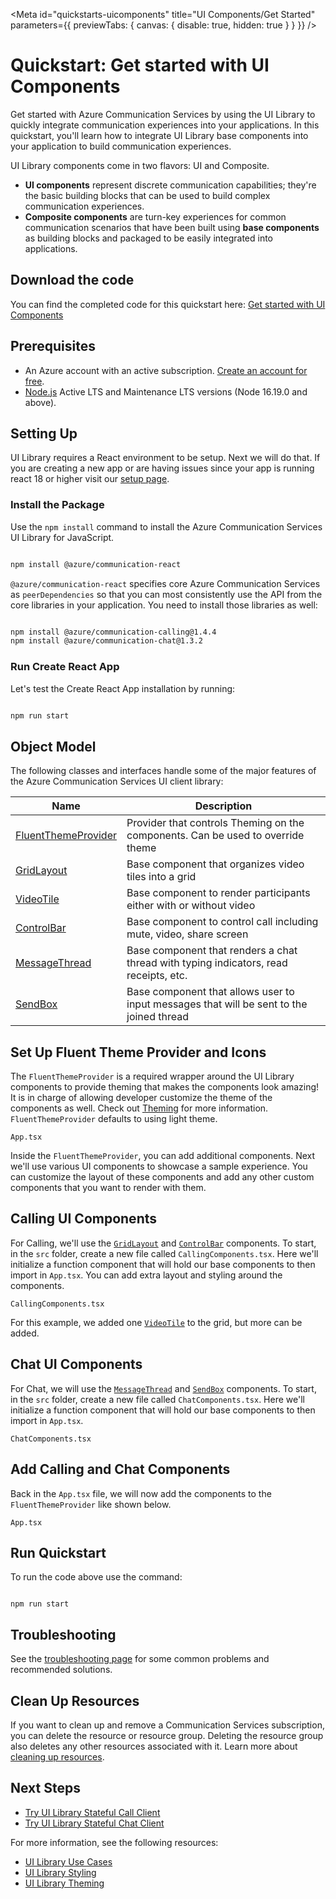 
<Meta
  id="quickstarts-uicomponents"
  title="UI Components/Get Started"
  parameters={{ previewTabs: { canvas: { disable: true, hidden: true } } }}
/>

# Quickstart: Get started with UI Components

Get started with Azure Communication Services by using the UI Library to quickly integrate communication experiences into your applications. In this quickstart, you'll learn how to integrate UI Library base components into your application to build communication experiences.

UI Library components come in two flavors: UI and Composite.

- **UI components** represent discrete communication capabilities; they're the basic building blocks that can be used to build complex communication experiences.
- **Composite components** are turn-key experiences for common communication scenarios that have been built using **base components** as building blocks and packaged to be easily integrated into applications.

## Download the code

You can find the completed code for this quickstart here: [Get started with UI Components](https://github.com/Azure-Samples/communication-services-javascript-quickstarts/tree/main/ui-library-quickstart-ui-components)

## Prerequisites

- An Azure account with an active subscription. [Create an account for free](https://azure.microsoft.com/free/?WT.mc_id=A261C142F).
- [Node.js](https://nodejs.org/) Active LTS and Maintenance LTS versions (Node 16.19.0 and above).

## Setting Up

UI Library requires a React environment to be setup. Next we will do that. If you are creating a new app or are
having issues since your app is running react 18 or higher visit our [setup page](./?path=/docs/setup-communication-react--page).

### Install the Package

Use the `npm install` command to install the Azure Communication Services UI Library for JavaScript.

```bash

npm install @azure/communication-react

```

`@azure/communication-react` specifies core Azure Communication Services as `peerDependencies` so that
you can most consistently use the API from the core libraries in your application. You need to install those libraries as well:

```bash

npm install @azure/communication-calling@1.4.4
npm install @azure/communication-chat@1.3.2

```

### Run Create React App

Let's test the Create React App installation by running:

```bash

npm run start

```

## Object Model

The following classes and interfaces handle some of the major features of the Azure Communication Services UI client library:

| Name                                                                        | Description                                                                              |
| --------------------------------------------------------------------------- | ---------------------------------------------------------------------------------------- |
| [FluentThemeProvider](./?path=/story/theming--page)                         | Provider that controls Theming on the components. Can be used to override theme          |
| [GridLayout](./?path=/story/ui-components-gridlayout--grid-layout)          | Base component that organizes video tiles into a grid                                    |
| [VideoTile](./?path=/story/ui-components-videotile--video-tile)             | Base component to render participants either with or without video                       |
| [ControlBar](./?path=/story/ui-components-controlbar--control-bar)          | Base component to control call including mute, video, share screen                       |
| [MessageThread](./?path=/story/ui-components-messagethread--message-thread) | Base component that renders a chat thread with typing indicators, read receipts, etc.    |
| [SendBox](./?path=/story/ui-components-sendbox--send-box)                   | Base component that allows user to input messages that will be sent to the joined thread |

## Set Up Fluent Theme Provider and Icons

The `FluentThemeProvider` is a required wrapper around the UI Library components to provide theming that makes the components look amazing!
It is in charge of allowing developer customize the theme of the components as well. Check out [Theming](./?path=/story/theming--page) for more information. `FluentThemeProvider` defaults to using light theme.

`App.tsx`

<Source code={AppText} />

Inside the `FluentThemeProvider`, you can add additional components.
Next we'll use various UI components to showcase a sample experience.
You can customize the layout of these components and add any other custom components that you want to render with them.

## Calling UI Components

For Calling, we'll use the [`GridLayout`](./?path=/story/ui-components-gridlayout--grid-layout) and [`ControlBar`](./?path=/story/ui-components-controlbar--control-bar) components.
To start, in the `src` folder, create a new file called `CallingComponents.tsx`.
Here we'll initialize a function component that will hold our base components to then import in `App.tsx`.
You can add extra layout and styling around the components.

`CallingComponents.tsx`

<Source code={CallingComponentsText} />

For this example, we added one [`VideoTile`](./?path=/story/ui-components-videotile--video-tile) to the grid, but more can be added.

## Chat UI Components

For Chat, we will use the [`MessageThread`](./?path=/story/ui-components-messagethread--message-thread) and [`SendBox`](./?path=/story/ui-components-sendbox--send-box) components.
To start, in the `src` folder, create a new file called `ChatComponents.tsx`.
Here we'll initialize a function component that will hold our base components to then import in `App.tsx`.

`ChatComponents.tsx`

<Source code={ChatComponentsText} />

## Add Calling and Chat Components

Back in the `App.tsx` file, we will now add the components to the `FluentThemeProvider` like shown below.

`App.tsx`

<Source code={CompletedComponentsAppText} />
<Canvas withSource="none">
  <CompletedComponentsApp />
</Canvas>

## Run Quickstart

To run the code above use the command:

```console

npm run start

```

## Troubleshooting

See the [troubleshooting page](./?path=/story/troubleshooting--page) for some common problems and recommended solutions.

## Clean Up Resources

If you want to clean up and remove a Communication Services subscription, you can delete the resource or resource group.
Deleting the resource group also deletes any other resources associated with it.
Learn more about [cleaning up resources](https://docs.microsoft.com/azure/communication-services/quickstarts/create-communication-resource?tabs=windows&pivots=platform-azp#clean-up-resources).

## Next Steps

- [Try UI Library Stateful Call Client](./?path=/story/quickstarts-statefulcallclient--page)
- [Try UI Library Stateful Chat Client](./?path=/story/quickstarts-statefulchatclient--page)

For more information, see the following resources:

- [UI Library Use Cases](./?path=/story/usecases--page)
- [UI Library Styling](./?path=/story/styling--page)
- [UI Library Theming](./?path=/story/theming--page)
